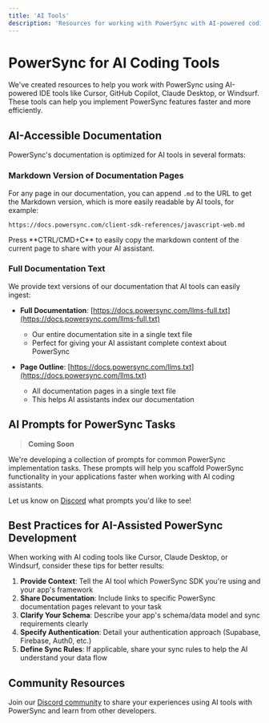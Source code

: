 ```yaml
---
title: 'AI Tools'
description: 'Resources for working with PowerSync with AI-powered coding tools'
---
```


# PowerSync for AI Coding Tools

We've created resources to help you work with PowerSync using AI-powered IDE tools like Cursor, GitHub Copilot, Claude Desktop, or Windsurf. These tools can help you implement PowerSync features faster and more efficiently.

## AI-Accessible Documentation

PowerSync's documentation is optimized for AI tools in several formats:

### Markdown Version of Documentation Pages

For any page in our documentation, you can append `.md` to the URL to get the Markdown version, which is more easily readable by AI tools, for example:

```
https://docs.powersync.com/client-sdk-references/javascript-web.md
```

<Tip>
Press **CTRL/CMD+C** to easily copy the markdown content of the current page to share with your AI assistant.
</Tip>

### Full Documentation Text

We provide text versions of our documentation that AI tools can easily ingest:

- **Full Documentation**: [https://docs.powersync.com/llms-full.txt](https://docs.powersync.com/llms-full.txt)
  - Our entire documentation site in a single text file
  - Perfect for giving your AI assistant complete context about PowerSync

- **Page Outline**: [https://docs.powersync.com/llms.txt](https://docs.powersync.com/llms.txt)
  - All documentation pages in a single text file
  - This helps AI assistants index our documentation

## AI Prompts for PowerSync Tasks

> **Coming Soon**

We're developing a collection of prompts for common PowerSync implementation tasks. These prompts will help you scaffold PowerSync functionality in your applications faster when working with AI coding assistants.

Let us know on [Discord](https://discord.com/invite/powersync) what prompts you'd like to see!


## Best Practices for AI-Assisted PowerSync Development

When working with AI coding tools like Cursor, Claude Desktop, or Windsurf, consider these tips for better results:

1. **Provide Context**: Tell the AI tool which PowerSync SDK you're using and your app's framework
2. **Share Documentation**: Include links to specific PowerSync documentation pages relevant to your task
3. **Clarify Your Schema**: Describe your app's schema/data model and sync requirements clearly
4. **Specify Authentication**: Detail your authentication approach (Supabase, Firebase, Auth0, etc.)
5. **Define Sync Rules**: If applicable, share your sync rules to help the AI understand your data flow

## Community Resources

Join our [Discord community](https://discord.com/invite/powersync) to share your experiences using AI tools with PowerSync and learn from other developers. 